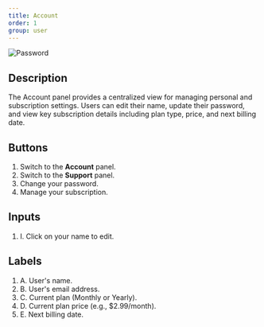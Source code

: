 ```yaml
---
title: Account
order: 1
group: user
---
```


![Password](/guide/user/account.png)

## Description

The Account panel provides a centralized view for managing personal and subscription settings. Users can edit their name, update their password, and view key subscription details including plan type, price, and next billing date.

## Buttons

1. Switch to the **Account** panel.
2. Switch to the **Support** panel.
3. Change your password.
4. Manage your subscription.

## Inputs

1. I. Click on your name to edit.

## Labels

1. A. User&apos;s name.
2. B. User&apos;s email address.
3. C. Current plan (Monthly or Yearly).
4. D. Current plan price (e.g., $2.99/month).
5. E. Next billing date.
